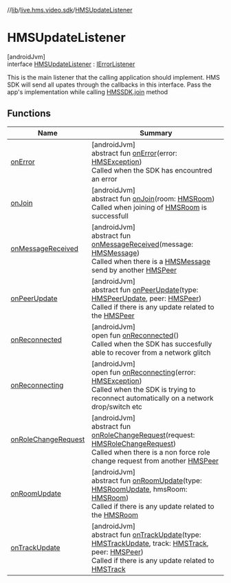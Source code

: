 //[lib](/api-reference/android/v2/home/content)/[live.hms.video.sdk](../index)/[HMSUpdateListener](index)

# HMSUpdateListener

[androidJvm]\
interface [HMSUpdateListener](index) : [IErrorListener](../-i-error-listener/index)

This is the main listener that the calling application should implement. HMS SDK will send all upates through the callbacks in this interface. Pass the app's implementation while calling [HMSSDK.join](../-h-m-s-s-d-k/join) method

## Functions

| Name                                          | Summary                                                                                                                                                                                                                                                                                                                                                                                                              |
| --------------------------------------------- | -------------------------------------------------------------------------------------------------------------------------------------------------------------------------------------------------------------------------------------------------------------------------------------------------------------------------------------------------------------------------------------------------------------------- |
| [onError](../-i-error-listener/on-error)      | [androidJvm]<br />abstract fun [onError](../-i-error-listener/on-error)(error: [HMSException](../../live.hms.video.error/-h-m-s-exception/index))<br />Called when the SDK has encountred an error                                                                                                                                                                                                                   |
| [onJoin](on-join)                             | [androidJvm]<br />abstract fun [onJoin](on-join)(room: [HMSRoom](../../live.hms.video.sdk.models/-h-m-s-room/index))<br />Called when joining of [HMSRoom](../../live.hms.video.sdk.models/-h-m-s-room/index) is successfull                                                                                                                                                                                         |
| [onMessageReceived](on-message-received)      | [androidJvm]<br />abstract fun [onMessageReceived](on-message-received)(message: [HMSMessage](../../live.hms.video.sdk.models/-h-m-s-message/index))<br />Called when there is a [HMSMessage](../../live.hms.video.sdk.models/-h-m-s-message/index) send by another [HMSPeer](../../live.hms.video.sdk.models/-h-m-s-peer/index)                                                                                     |
| [onPeerUpdate](on-peer-update)                | [androidJvm]<br />abstract fun [onPeerUpdate](on-peer-update)(type: [HMSPeerUpdate](../../live.hms.video.sdk.models.enums/-h-m-s-peer-update/index), peer: [HMSPeer](../../live.hms.video.sdk.models/-h-m-s-peer/index))<br />Called if there is any update related to the [HMSPeer](../../live.hms.video.sdk.models/-h-m-s-peer/index)                                                                              |
| [onReconnected](on-reconnected)               | [androidJvm]<br />open fun [onReconnected](on-reconnected)()<br />Called when the SDK has succesfully able to recover from a network glitch                                                                                                                                                                                                                                                                          |
| [onReconnecting](on-reconnecting)             | [androidJvm]<br />open fun [onReconnecting](on-reconnecting)(error: [HMSException](../../live.hms.video.error/-h-m-s-exception/index))<br />Called when the SDK is trying to reconnect automatically on a network drop/switch etc                                                                                                                                                                                    |
| [onRoleChangeRequest](on-role-change-request) | [androidJvm]<br />abstract fun [onRoleChangeRequest](on-role-change-request)(request: [HMSRoleChangeRequest](../../live.hms.video.sdk.models/-h-m-s-role-change-request/index))<br />Called when there is a non force role change request from another [HMSPeer](../../live.hms.video.sdk.models/-h-m-s-peer/index)                                                                                                  |
| [onRoomUpdate](on-room-update)                | [androidJvm]<br />abstract fun [onRoomUpdate](on-room-update)(type: [HMSRoomUpdate](../../live.hms.video.sdk.models.enums/-h-m-s-room-update/index), hmsRoom: [HMSRoom](../../live.hms.video.sdk.models/-h-m-s-room/index))<br />Called if there is any update related to the [HMSRoom](../../live.hms.video.sdk.models/-h-m-s-room/index)                                                                           |
| [onTrackUpdate](on-track-update)              | [androidJvm]<br />abstract fun [onTrackUpdate](on-track-update)(type: [HMSTrackUpdate](../../live.hms.video.sdk.models.enums/-h-m-s-track-update/index), track: [HMSTrack](../../live.hms.video.media.tracks/-h-m-s-track/index), peer: [HMSPeer](../../live.hms.video.sdk.models/-h-m-s-peer/index))<br />Called if there is any update related to [HMSTrack](../../live.hms.video.media.tracks/-h-m-s-track/index) |
